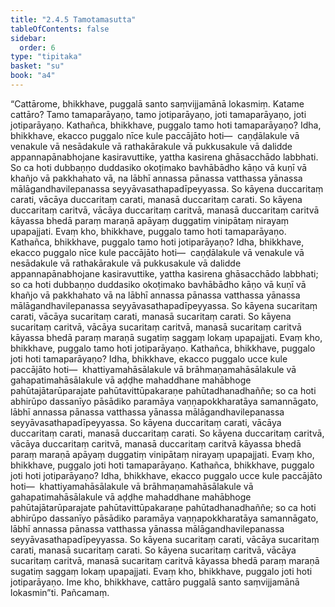 ```yaml
---
title: "2.4.5 Tamotamasutta"
tableOfContents: false
sidebar:
  order: 6
type: "tipitaka"
basket: "su"
book: "a4"
---
```



<DynamicBreadcrumb />

<Division number="85" book="a4" bookNo="15" page="397">

<Paragraph number="581" book="a4">
“Cattārome, bhikkhave, puggalā santo saṃvijjamānā lokasmiṃ. Katame cattāro? Tamo tamaparāyaṇo, tamo jotiparāyaṇo, joti tamaparāyaṇo, joti jotiparāyaṇo.
</Paragraph>

<Paragraph number="582" book="a4">
Kathañca, bhikkhave, puggalo tamo hoti tamaparāyaṇo? Idha, bhikkhave, ekacco puggalo nīce kule paccājāto hoti—  caṇḍālakule vā venakule vā nesādakule vā rathakārakule vā pukkusakule vā dalidde appannapānabhojane kasiravuttike, yattha kasirena ghāsacchādo labbhati. So ca hoti dubbaṇṇo duddasiko okoṭimako bavhābādho kāṇo vā kuṇī vā khañjo vā pakkhahato vā, na lābhī annassa pānassa vatthassa yānassa mālāgandhavilepanassa seyyāvasathapadīpeyyassa. So kāyena duccaritaṃ carati, vācāya duccaritaṃ carati, manasā duccaritaṃ carati. So kāyena duccaritaṃ caritvā, vācāya duccaritaṃ caritvā, manasā duccaritaṃ caritvā kāyassa bhedā paraṃ maraṇā apāyaṃ duggatiṃ vinipātaṃ nirayaṃ upapajjati. Evaṃ kho, bhikkhave, puggalo tamo hoti tamaparāyaṇo.
</Paragraph>

<Paragraph number="583" book="a4">
Kathañca, bhikkhave, puggalo tamo hoti jotiparāyaṇo? Idha, bhikkhave, ekacco puggalo nīce kule paccājāto hoti—  caṇḍālakule vā venakule vā nesādakule vā rathakārakule vā pukkusakule vā dalidde appannapānabhojane kasiravuttike, yattha kasirena ghāsacchādo labbhati; so ca hoti dubbaṇṇo duddasiko okoṭimako bavhābādho kāṇo vā kuṇī vā khañjo vā pakkhahato vā na lābhī annassa pānassa vatthassa yānassa mālāgandhavilepanassa seyyāvasathapadīpeyyassa. So kāyena sucaritaṃ carati, vācāya sucaritaṃ carati, manasā sucaritaṃ carati. So kāyena sucaritaṃ caritvā, vācāya sucaritaṃ caritvā, manasā sucaritaṃ caritvā kāyassa bhedā paraṃ maraṇā sugatiṃ saggaṃ lokaṃ upapajjati. Evaṃ kho, bhikkhave, puggalo tamo hoti jotiparāyaṇo.
</Paragraph>

<Paragraph number="584" book="a4">
Kathañca, bhikkhave, puggalo joti hoti tamaparāyaṇo? Idha, bhikkhave, ekacco puggalo ucce kule paccājāto hoti—  khattiyamahāsālakule vā brāhmaṇamahāsālakule vā gahapatimahāsālakule vā aḍḍhe mahaddhane mahābhoge pahūtajātarūparajate pahūtavittūpakaraṇe pahūtadhanadhaññe; so ca hoti abhirūpo dassanīyo pāsādiko paramāya vaṇṇapokkharatāya samannāgato, lābhī annassa pānassa vatthassa yānassa mālāgandhavilepanassa seyyāvasathapadīpeyyassa. So kāyena duccaritaṃ carati, vācāya duccaritaṃ carati, manasā duccaritaṃ carati. So kāyena duccaritaṃ caritvā, vācāya duccaritaṃ caritvā, manasā duccaritaṃ caritvā kāyassa bhedā paraṃ maraṇā apāyaṃ duggatiṃ vinipātaṃ nirayaṃ upapajjati. Evaṃ kho, bhikkhave, puggalo joti hoti tamaparāyaṇo.
</Paragraph>

<Paragraph number="585" book="a4">
Kathañca, bhikkhave, puggalo joti hoti jotiparāyaṇo? Idha, bhikkhave, ekacco puggalo ucce kule paccājāto hoti—  khattiyamahāsālakule vā brāhmaṇamahāsālakule vā gahapatimahāsālakule vā aḍḍhe mahaddhane mahābhoge pahūtajātarūparajate pahūtavittūpakaraṇe pahūtadhanadhaññe; so ca hoti abhirūpo dassanīyo pāsādiko paramāya vaṇṇapokkharatāya samannāgato, lābhī annassa pānassa vatthassa yānassa mālāgandhavilepanassa seyyāvasathapadīpeyyassa. So kāyena sucaritaṃ carati, vācāya sucaritaṃ carati, manasā sucaritaṃ carati. So kāyena sucaritaṃ caritvā, vācāya sucaritaṃ caritvā, manasā sucaritaṃ caritvā kāyassa bhedā paraṃ maraṇā sugatiṃ saggaṃ lokaṃ upapajjati. Evaṃ kho, bhikkhave, puggalo joti hoti jotiparāyaṇo. Ime kho, bhikkhave, cattāro puggalā santo saṃvijjamānā lokasmin”ti.

</Paragraph>
</Division>

<Paragraph number="586" type="center" book="a4">
Pañcamaṃ.
</Paragraph>